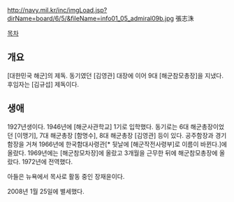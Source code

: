 http://navy.mil.kr/inc/imgLoad.jsp?dirName=board/6/5/&fileName=info01_05_admiral09b.jpg
張志洙

[[목차]]
== 개요 ==
[대한민국 해군]의 제독. 동기였던 [김영관] 대장에 이어 9대 [해군참모총장]을 지냈다. 후임자는 [김규섭] 제독이다.

== 생애 ==
1927년생이다. 1946년에 [해군사관학교] 1기로 입학했다. 동기로는 6대 해군총장이었던 [이맹기], 7대 해군총장 [함명수], 8대 해군총장 [김영관] 등이 있다. 공주함장과 경기함장을 거쳐 1966년에 한국함대사령관[* 뒷날에 [해군작전사령부]로 이름이 바뀐다.]에 올랐다. 1969년에는 [해군참모차장]에 올랐고 3개월을 근무한 뒤에 해군참모총장에 올랐다. 1972년에 전역했다.

아들은 뉴욕에서 목사로 활동 중인 장재윤이다.

2008년 1월 25일에 별세했다.
